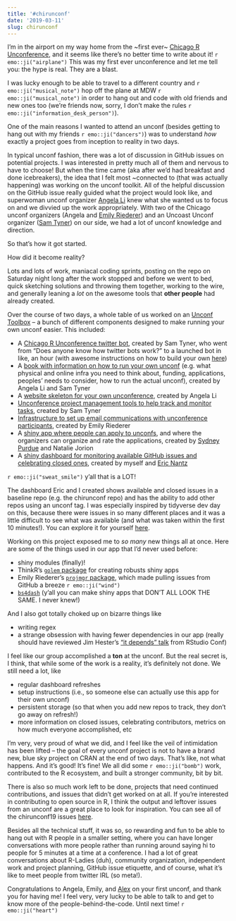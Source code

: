 ```yaml
---
title: '#chirunconf'
date: '2019-03-11'
slug: chirunconf
---
```


I'm in the airport on my way home from the ~first ever~ [Chicago R Unconference](https://chirunconf.github.io/), and it seems like there's no better time to write about it! `r emo::ji("airplane")` This was my first ever unconference and let me tell you: the hype is real. They are a blast. 

I was lucky enough to be able to travel to a different country and `r emo::ji("musical_note")` hop off the plane at MDW `r emo::ji("musical_note")` in order to hang out and code with old friends and new ones too (we're friends now, sorry, I don't make the rules `r emo::ji("information_desk_person")`).

One of the main reasons I wanted to attend an unconf (besides getting to hang out with my friends `r emo::ji("dancers")`) was to understand *how* exactly a project goes from inception to reality in two days. 

In typical unconf fashion, there was a lot of discussion in GitHub issues on potential projects. I was interested in pretty much all of them and nervous to have to choose! But when the time came (aka after we'd had breakfast and done icebreakers), the idea that I felt most ~connected to (that was actually happening) was working on the unconf toolkit. All of the helpful discussion on the GitHub issue really guided what the project would look like, and superwoman unconf organizer [Angela Li](https://twitter.com/CivicAngela) knew what she wanted us to focus on and we divvied up the work appropriately. With two of the Chicago unconf organizers (Angela and [Emily Riederer](https://twitter.com/EmilyRiederer/)) and an Uncoast Unconf organizer ([Sam Tyner](https://twitter.com/sctyner/)) on our side, we had a lot of unconf knowledge and direction.

So that's how it got started.

How did it become reality?

Lots and lots of work, maniacal coding sprints, posting on the repo on Saturday night long after the work stopped and before we went to bed, quick sketching solutions and throwing them together, working to the wire, and generally leaning a *lot* on the awesome tools that **other people** had already created.

Over the course of two days, a whole table of us worked on an [Unconf Toolbox](https://github.com/unconf-toolbox/) -- a bunch of different components designed to make running your own unconf easier. This included:

* A [Chicago R Unconference twitter bot](https://twitter.com/chirunconf), created by Sam Tyner, who went from "Does anyone know how twitter bots work?" to a launched bot in like, an hour (with awesome instructions on how to build your own [here](https://github.com/unconf-toolbox/unconf-bot))
* A [book with information on how to run your own unconf](https://github.com/unconf-toolbox/unconf-guide) (e.g. what physical and online infra you need to think about, funding, applications, peoples' needs to consider, how to run the actual unconf), created by Angela Li and Sam Tyner
* A [website skeleton for your own unconference](https://github.com/unconf-toolbox/unconf-website), created by Angela Li
* [Unconference project management tools to help track and monitor tasks](https://github.com/unconf-toolbox/unconf-tasks), created by Sam Tyner
* [Infrastructure to set up email communications with unconference participants](https://github.com/unconf-toolbox/unconf-comm), created by Emily Riederer
* A [shiny app where people can apply to unconfs](https://github.com/unconf-toolbox/Shiny_form), and where the organizers can organize and rate the applications, created by [Sydney Purdue](https://twitter.com/Sydney_NotAUS) and Natalie Jorion
* A [shiny dashboard for monitoring available GitHub issues and celebrating closed ones](https://github.com/unconf-toolbox/unconfissues), created by myself and [Eric Nantz](https://twitter.com/thercast)

`r emo::ji("sweat_smile")` y'all that is a LOT!

The dashboard Eric and I created shows available and closed issues in a baseline repo (e.g. the chirunconf repo) and has the ability to add other repos using an unconf tag. I was especially inspired by tidyverse dev day on this, because there were issues in so many different places and it was a little difficult to see what was available (and what was taken within the first 10 minutes!). You can explore it for yourself [here](https://rpodcast.shinyapps.io/unconfissues/).

Working on this project exposed me to *so many* new things all at once. Here are some of the things used in our app that I'd never used before:

* shiny modules (finally)!
* ThinkR's [`golem` package](https://github.com/ThinkR-open/golem) for creating robusts shiny apps
* Emily Riederer's [`projmgr` package](https://emilyriederer.github.io/projmgr/), which made pulling issues from GitHub a breeze `r emo::ji("wind")`
* [`bs4dash`](https://github.com/RinteRface/bs4Dash) (y'all you can make shiny apps that DON'T ALL LOOK THE SAME. I never knew!)

And I also got totally choked up on bizarre things like

* writing regex
* a strange obsession with having fewer dependencies in our app (really should have reviewed Jim Hester's ["it depends" talk](https://speakerdeck.com/jimhester/it-depends) from RStudio Conf)

I feel like our group accomplished a **ton** at the unconf. But the real secret is, I think, that while some of the work is a reality, it's definitely not done. We still need a lot, like

* regular dashboard refreshes
* setup instructions (i.e., so someone else can actually use this app for their own unconf)
* persistent storage (so that when you add new repos to track, they don't go away on refresh!)
* more information on closed issues, celebrating contributors, metrics on how much everyone accomplished, etc

I'm very, very proud of what we did, and I feel like the veil of intimidation has been lifted -- the goal of every unconf project is not to have a brand new, blue sky project on CRAN at the end of two days. That's like, not what happens. And it's good! It's fine! We all did some `r emo::ji("bomb")` work, contributed to the R ecosystem, and built a stronger community, bit by bit. 

There is also so much work left to be done, projects that need continued contributions, and issues that didn't get worked on at all. If you're interested in contributing to open source in R, I think the output and leftover issues from an unconf are a great place to look for inspiration. You can see all of the chirunconf19 issues [here](https://github.com/chirunconf/chiruncon19).

Besides all the technical stuff, it was so, so rewarding and fun to be able to hang out with R people in a smaller setting, where you can have longer conversations with more people rather than running around saying hi to people for 5 minutes at a time at a conference. I had a lot of great conversations about R-Ladies (duh), community organization, independent work and project planning, GitHub issue etiquette, and of course, what it's like to meet people from twitter IRL (so meta!).

Congratulations to Angela, Emily, and [Alex](https://twitter.com/alexpghayes) on your first unconf, and thank you for having me! I feel very, very lucky to be able to talk to and get to know more of the people-behind-the-code. Until next time! `r emo::ji("heart")`